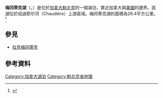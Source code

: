 '''梅冈蒂克湖'''（{{lang-fr|Lac Mégantic}}，{{IPA-fr|lak meɡɑ̃tik}}）是位於[[加拿大|加拿大]][[魁北克|魁北克]]的一個湖泊，靠近加拿大與[[美國|美國]]的邊界。該湖位於绍迪耶尔河（Chaudière）上游區域。梅冈蒂克湖的面積為26.4平方公里。<ref>{{cite web |url=http://www.cobaric.qc.ca/eau.htm |title=存档副本 |accessdate=2011-01-17  |deadurl=yes |archiveurl=https://web.archive.org/web/20110706200704/http://www.cobaric.qc.ca/eau.htm |archivedate=2011-07-06 }}</ref>

== 參見 ==
* [[拉克梅冈蒂克|拉克梅冈蒂克]]

== 參考資料 ==
{{reflist}}
{{commonscat}}
{{coord|display=title}}
[[Category:加拿大湖泊|Category:加拿大湖泊]]
[[Category:魁北克省地理|Category:魁北克省地理]]
{{canada-geo-stub}}